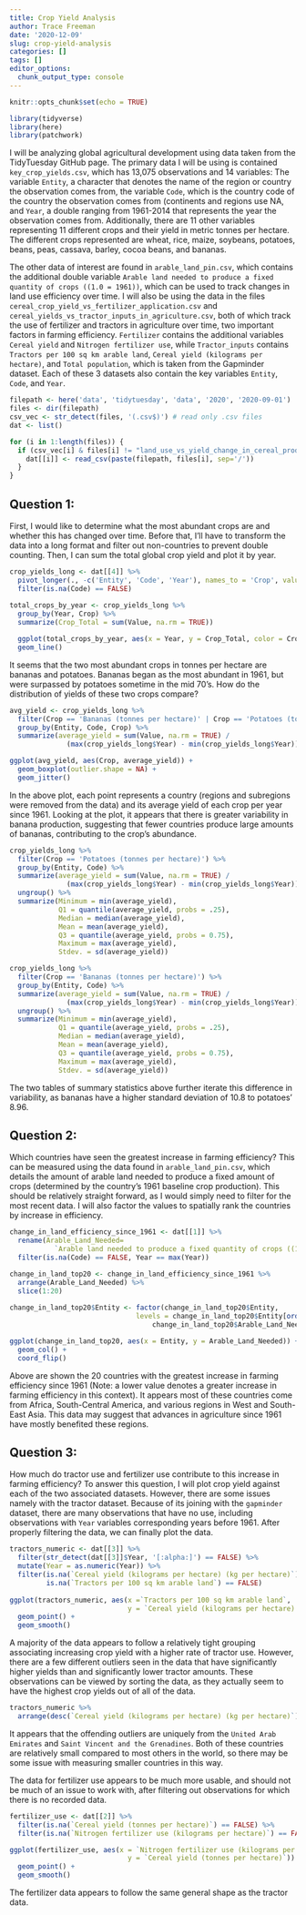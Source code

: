 ```yaml
---
title: Crop Yield Analysis
author: Trace Freeman
date: '2020-12-09'
slug: crop-yield-analysis
categories: []
tags: []
editor_options: 
  chunk_output_type: console
---
```


```r
knitr::opts_chunk$set(echo = TRUE)
```

```r
library(tidyverse)
library(here)
library(patchwork)
```
I will be analyzing global agricultural development using data taken from the TidyTuesday GitHub page. The primary data I will be using is contained `key_crop_yields.csv`, which has 13,075 observations and 14 variables: The variable `Entity`, a character that denotes the name of the region or country the observation comes from, the variable `Code`, which is the country code of the country the observation comes from (continents and regions use NA, and `Year`, a double ranging from 1961-2014 that represents the year the observation comes from. Additionally, there are 11 other variables representing 11 different crops and their yield in metric tonnes per hectare. The different crops represented are wheat, rice, maize, soybeans, potatoes, beans, peas, cassava, barley, cocoa beans, and bananas. 

The other data of interest are found in `arable_land_pin.csv`,  which contains the additional double variable `Arable land needed to produce a fixed quantity of crops ((1.0 = 1961))`, which can be used to track changes in land use efficiency over time. I will also be using the data in the files `cereal_crop_yield_vs_fertilizer_application.csv` and `cereal_yields_vs_tractor_inputs_in_agriculture.csv`, both of which track the use of fertilizer and tractors in agriculture over time, two important factors in farming efficiency. `Fertilizer` contains the additional variables `Cereal yield` and `Nitrogen fertilizer use`, while `Tractor_inputs` contains `Tractors per 100 sq km arable land`, `Cereal yield (kilograms per hectare)`, and `Total population`, which is taken from the Gapminder dataset. Each of these 3 datasets also contain the key variables `Entity`, `Code`, and `Year`.

```r

filepath <- here('data', 'tidytuesday', 'data', '2020', '2020-09-01')
files <- dir(filepath)
csv_vec <- str_detect(files, '(.csv$)') # read only .csv files
dat <- list()

for (i in 1:length(files)) {
  if (csv_vec[i] & files[i] != "land_use_vs_yield_change_in_cereal_production.csv") {
    dat[[i]] <- read_csv(paste(filepath, files[i], sep='/'))
  }
}


```

## Question 1:
First, I would like to determine what the most abundant crops are and whether this has changed over time. Before that, I'll have to transform the data into a long format and filter out non-countries to prevent double counting. Then, I can sum the total global crop yield and plot it by year.
```r
crop_yields_long <- dat[[4]] %>%
  pivot_longer(., -c('Entity', 'Code', 'Year'), names_to = 'Crop', values_to = 'Value') %>%
  filter(is.na(Code) == FALSE)
  
total_crops_by_year <- crop_yields_long %>%
  group_by(Year, Crop) %>%
  summarize(Crop_Total = sum(Value, na.rm = TRUE))

  ggplot(total_crops_by_year, aes(x = Year, y = Crop_Total, color = Crop)) +
  geom_line()
```
It seems that the two most abundant crops in tonnes per hectare are bananas and potatoes. Bananas began as the most abundant in 1961, but were surpassed by potatoes sometime in the mid 70's. How do the distribution of yields of these two crops compare?

```r
avg_yield <- crop_yields_long %>%
  filter(Crop == 'Bananas (tonnes per hectare)' | Crop == 'Potatoes (tonnes per hectare)') %>%
  group_by(Entity, Code, Crop) %>%
  summarize(average_yield = sum(Value, na.rm = TRUE) / 
              (max(crop_yields_long$Year) - min(crop_yields_long$Year)))

ggplot(avg_yield, aes(Crop, average_yield)) +
  geom_boxplot(outlier.shape = NA) +
  geom_jitter()
```
In the above plot, each point represents a country (regions and subregions were removed from the data) and its average yield of each crop per year since 1961. Looking at the plot, it appears that there is greater variability in banana production, suggesting that fewer countries produce large amounts of bananas, contributing to the crop's abundance.

```r
crop_yields_long %>%
  filter(Crop == 'Potatoes (tonnes per hectare)') %>%
  group_by(Entity, Code) %>%
  summarize(average_yield = sum(Value, na.rm = TRUE) / 
              (max(crop_yields_long$Year) - min(crop_yields_long$Year))) %>%
  ungroup() %>%
  summarize(Minimum = min(average_yield),
            Q1 = quantile(average_yield, probs = .25),
            Median = median(average_yield),
            Mean = mean(average_yield),
            Q3 = quantile(average_yield, probs = 0.75),
            Maximum = max(average_yield),
            Stdev. = sd(average_yield))
```

```r
crop_yields_long %>%
  filter(Crop == 'Bananas (tonnes per hectare)') %>%
  group_by(Entity, Code) %>%
  summarize(average_yield = sum(Value, na.rm = TRUE) / 
              (max(crop_yields_long$Year) - min(crop_yields_long$Year))) %>%
  ungroup() %>%
  summarize(Minimum = min(average_yield),
            Q1 = quantile(average_yield, probs = .25),
            Median = median(average_yield),
            Mean = mean(average_yield),
            Q3 = quantile(average_yield, probs = 0.75),
            Maximum = max(average_yield),
            Stdev. = sd(average_yield))
```

The two tables of summary statistics above further iterate this difference in variability, as bananas have a higher standard deviation of 10.8 to potatoes' 8.96.

## Question 2:
Which countries have seen the greatest increase in farming efficiency? This can be measured using the data found in `arable_land_pin.csv`, which details the amount of arable land needed to produce a fixed amount of crops (determined by the country's 1961 baseline crop production). This should be relatively straight forward, as I would simply need to filter for the most recent data. I will also factor the values to spatially rank the countries by increase in efficiency.
```r
change_in_land_efficiency_since_1961 <- dat[[1]] %>%
  rename(Arable_Land_Needed= 
           `Arable land needed to produce a fixed quantity of crops ((1.0 = 1961))`) %>%
  filter(is.na(Code) == FALSE, Year == max(Year))

change_in_land_top20 <- change_in_land_efficiency_since_1961 %>%
  arrange(Arable_Land_Needed) %>%
  slice(1:20)
  
change_in_land_top20$Entity <- factor(change_in_land_top20$Entity,
                               levels = change_in_land_top20$Entity[order(
                                   change_in_land_top20$Arable_Land_Needed, decreasing = TRUE)])

ggplot(change_in_land_top20, aes(x = Entity, y = Arable_Land_Needed)) +
  geom_col() +
  coord_flip()
```
Above are shown the 20 countries with the greatest increase in farming efficiency since 1961 (Note: a lower value denotes a greater increase in farming efficiency in this context). It appears most of these countries come from Africa, South-Central America, and various regions in West and South-East Asia. This data may suggest that advances in agriculture since 1961 have mostly benefited these regions.

## Question 3:
How much do tractor use and fertilizer use contribute to this increase in farming efficiency? To answer this question, I will plot crop yield against each of the two associated datasets. However, there are some issues namely with the tractor dataset. Because of its joining with the `gapminder` dataset, there are many observations that have no use, including observations with `Year` variables corresponding years before 1961. After properly filtering the data, we can finally plot the data.
```r
tractors_numeric <- dat[[3]] %>%
  filter(str_detect(dat[[3]]$Year, '[:alpha:]') == FALSE) %>%
  mutate(Year = as.numeric(Year)) %>%
  filter(is.na(`Cereal yield (kilograms per hectare) (kg per hectare)`) == FALSE,
         is.na(`Tractors per 100 sq km arable land`) == FALSE)
  
ggplot(tractors_numeric, aes(x =`Tractors per 100 sq km arable land`,
                             y = `Cereal yield (kilograms per hectare) (kg per hectare)`)) +
  geom_point() +
  geom_smooth()
```
A majority of the data appears to follow a relatively tight grouping associating increasing crop yield with a higher rate of tractor use. However, there are a few different outliers seen in the data that have significantly higher yields than and significantly lower tractor amounts. These observations can be viewed by sorting the data, as they actually seem to have the highest crop yields out of all of the data.
```r
tractors_numeric %>%
  arrange(desc(`Cereal yield (kilograms per hectare) (kg per hectare)`))

```
 It appears that the offending outliers are uniquely from the `United Arab Emirates` and `Saint Vincent and the Grenadines`. Both of these countries are relatively small compared to most others in the world, so there may be some issue with measuring smaller countries in this way.
 
The data for fertilizer use appears to be much more usable, and should not be much of an issue to work with, after filtering out observations for which there is no recorded data.
```r
fertilizer_use <- dat[[2]] %>%
  filter(is.na(`Cereal yield (tonnes per hectare)`) == FALSE) %>%
  filter(is.na(`Nitrogen fertilizer use (kilograms per hectare)`) == FALSE)

ggplot(fertilizer_use, aes(x = `Nitrogen fertilizer use (kilograms per hectare)`,
                             y = `Cereal yield (tonnes per hectare)`)) +
  geom_point() +
  geom_smooth()
```
The fertilizer data appears to follow the same general shape as the tractor data.